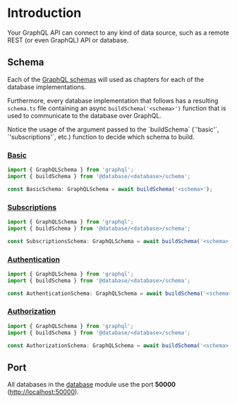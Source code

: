 
# Introduction

Your GraphQL API can connect to any kind of data source, such as a remote REST (or even GraphQL) API or database.

## Schema

Each of the [GraphQL schemas](/get-started#schema) will used as chapters for each of the database implementations.

Furthermore, every database implementation that follows has a resulting `schema.ts` file containing an async `buildSchema('<schema>')` function that is used to communicate to the database over GraphQL.

<Callout>
  Notice the usage of the argument passed to the `buildSchema` (`'basic'`,
  `'subscriptions'`, etc.) function to decide which schema to build.
</Callout>

### [Basic](/get-started#basic)

```ts
import { GraphQLSchema } from 'graphql';
import { buildSchema } from '@database/<database>/schema';

const BasicSchema: GraphQLSchema = await buildSchema('<schema>');
```

### [Subscriptions](/get-started#subscriptions)

```ts
import { GraphQLSchema } from 'graphql';
import { buildSchema } from '@database/<database>/schema';

const SubscriptionsSchema: GraphQLSchema = await buildSchema('<schema>');
```

### [Authentication](/get-started#authentication)

```ts
import { GraphQLSchema } from 'graphql';
import { buildSchema } from '@database/<database>/schema';

const AuthenticationSchema: GraphQLSchema = await buildSchema('<schema>');
```

### [Authorization](/get-started#authorization)

```ts
import { GraphQLSchema } from 'graphql';
import { buildSchema } from '@database/<database>/schema';

const AuthorizationSchema: GraphQLSchema = await buildSchema('<schema>');
```

## Port

All databases in the [database](/database) module use the port **50000** ([http://localhost:50000](http://localhost:50000)).
